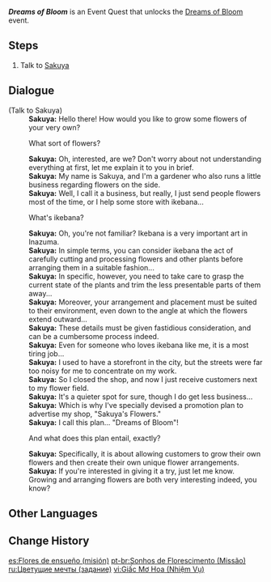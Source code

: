{{Quest Infobox
|id            = 72658
|title         = Dreams of Bloom
|image         = World Quest Dreams of Bloom.png
|type          = World
|event_name    = Dreams of Bloom
|requirement   = Complete [[Ritou Escape Plan]]
|startLocation = [[Inazuma City]], [[Inazuma]]
|otherRewards  = *Unlocks [[Dreams of Bloom]] Event
|next          = 
|region        = Inazuma
|area          = Narukami Island
|subarea       = Inazuma City
|characters    = Sakuya; Traveler
}}
'''''Dreams of Bloom''''' is an Event Quest that unlocks the [[Dreams of Bloom]] event.

==Steps==
# Talk to [[Sakuya]]

==Dialogue==
{{Quest Description|Something seems to be troubling Sakuya the florist...}}
{{Dialogue Start}}
;(Talk to Sakuya)
:'''Sakuya:''' Hello there! How would you like to grow some flowers of your very own?
:{{DIcon}} What sort of flowers?
:'''Sakuya:''' Oh, interested, are we? Don't worry about not understanding everything at first, let me explain it to you in brief.
:'''Sakuya:''' My name is Sakuya, and I'm a gardener who also runs a little business regarding flowers on the side.
:'''Sakuya:''' Well, I call it a business, but really, I just send people flowers most of the time, or I help some store with ikebana...
:{{DIcon}} What's ikebana?
:'''Sakuya:''' Oh, you're not familiar? Ikebana is a very important art in Inazuma.
:'''Sakuya:''' In simple terms, you can consider ikebana the act of carefully cutting and processing flowers and other plants before arranging them in a suitable fashion...
:'''Sakuya:''' In specific, however, you need to take care to grasp the current state of the plants and trim the less presentable parts of them away...
:'''Sakuya:''' Moreover, your arrangement and placement must be suited to their environment, even down to the angle at which the flowers extend outward...
:'''Sakuya:''' These details must be given fastidious consideration, and can be a cumbersome process indeed.
:'''Sakuya:''' Even for someone who loves ikebana like me, it is a most tiring job...
:'''Sakuya:''' I used to have a storefront in the city, but the streets were far too noisy for me to concentrate on my work.
:'''Sakuya:''' So I closed the shop, and now I just receive customers next to my flower field.
:'''Sakuya:''' It's a quieter spot for sure, though I do get less business...
:'''Sakuya:''' Which is why I've specially devised a promotion plan to advertise my shop, "Sakuya's Flowers."
:'''Sakuya:''' I call this plan... "Dreams of Bloom"!
:{{DIcon}} And what does this plan entail, exactly?
:'''Sakuya:''' Specifically, it is about allowing customers to grow their own flowers and then create their own unique flower arrangements.
:'''Sakuya:''' If you're interested in giving it a try, just let me know. Growing and arranging flowers are both very interesting indeed, you know?
{{Dialogue End}}

==Other Languages==
{{Other Languages|Transclude=Dreams of Bloom}}

==Change History==
{{Change History|2.2}}

[[es:Flores de ensueño (misión)]]
[[pt-br:Sonhos de Florescimento (Missão)]]
[[ru:Цветущие мечты (задание)]]
[[vi:Giấc Mơ Hoa (Nhiệm Vụ)]]